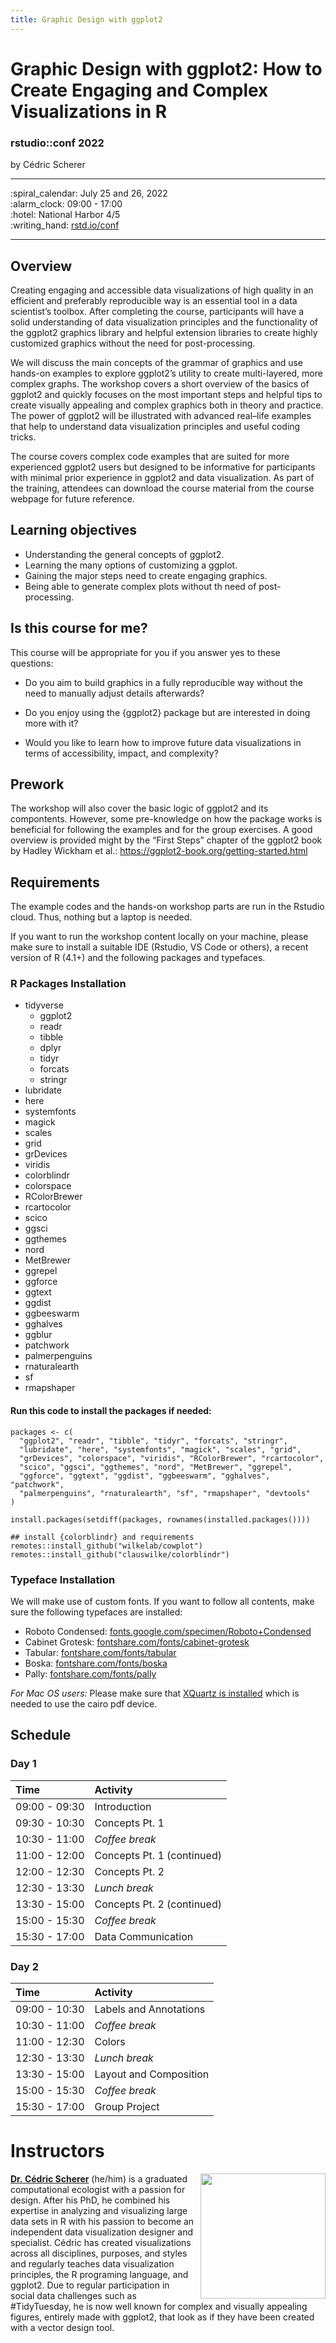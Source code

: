 ```yaml
---
title: Graphic Design with ggplot2
---
```


# Graphic Design with ggplot2: How to Create Engaging and Complex Visualizations in R

### rstudio::conf 2022

by Cédric Scherer

------------------------------------------------------------------------

:spiral_calendar: July 25 and 26, 2022\
:alarm_clock: 09:00 - 17:00\
:hotel: National Harbor 4/5\
:writing_hand: [rstd.io/conf](http://rstd.io/conf)

------------------------------------------------------------------------

## Overview

Creating engaging and accessible data visualizations of high quality in an efficient and preferably reproducible way is an essential tool in a data scientist's toolbox. After completing the course, participants will have a solid understanding of data visualization principles and the functionality of the ggplot2 graphics library and helpful extension libraries to create highly customized graphics without the need for post-processing.

We will discuss the main concepts of the grammar of graphics and use hands-on examples to explore ggplot2's utility to create multi-layered, more complex graphs. The workshop covers a short overview of the basics of ggplot2 and quickly focuses on the most important steps and helpful tips to create visually appealing and complex graphics both in theory and practice. The power of ggplot2 will be illustrated with advanced real--life examples that help to understand data visualization principles and useful coding tricks.

The course covers complex code examples that are suited for more experienced ggplot2 users but designed to be informative for participants with minimal prior experience in ggplot2 and data visualization. As part of the training, attendees can download the course material from the course webpage for future reference.

## Learning objectives

-   Understanding the general concepts of ggplot2.
-   Learning the many options of customizing a ggplot.
-   Gaining the major steps need to create engaging graphics.
-   Being able to generate complex plots without th need of post-processing.

## Is this course for me?

This course will be appropriate for you if you answer yes to these questions:

-   Do you aim to build graphics in a fully reproducible way without the need to manually adjust details afterwards?

-   Do you enjoy using the {ggplot2} package but are interested in doing more with it?

-   Would you like to learn how to improve future data visualizations in terms of accessibility, impact, and complexity?

## Prework

The workshop will also cover the basic logic of ggplot2 and its compontents. However, some pre-knowledge on how the package works is beneficial for following the examples and for the group exercises. A good overview is provided might by the "First Steps" chapter of the ggplot2 book by Hadley Wickham et al.: <https://ggplot2-book.org/getting-started.html>

## Requirements

The example codes and the hands-on workshop parts are run in the Rstudio cloud. Thus, nothing but a laptop is needed.

If you want to run the workshop content locally on your machine, please make sure to install a suitable IDE (Rstudio, VS Code or others), a recent version of R (4.1+) and the following packages and typefaces.

### R Packages Installation

-   tidyverse
    -   ggplot2
    -   readr
    -   tibble
    -   dplyr
    -   tidyr
    -   forcats
    -   stringr
-   lubridate
-   here
-   systemfonts
-   magick
-   scales
-   grid
-   grDevices
-   viridis
-   colorblindr
-   colorspace
-   RColorBrewer
-   rcartocolor
-   scico
-   ggsci
-   ggthemes
-   nord
-   MetBrewer
-   ggrepel
-   ggforce
-   ggtext
-   ggdist
-   ggbeeswarm
-   gghalves
-   ggblur
-   patchwork
-   palmerpenguins
-   rnaturalearth
-   sf
-   rmapshaper

#### Run this code to install the packages if needed:

    packages <- c(
      "ggplot2", "readr", "tibble", "tidyr", "forcats", "stringr",
      "lubridate", "here", "systemfonts", "magick", "scales", "grid",
      "grDevices", "colorspace", "viridis", "RColorBrewer", "rcartocolor",
      "scico", "ggsci", "ggthemes", "nord", "MetBrewer", "ggrepel",
      "ggforce", "ggtext", "ggdist", "ggbeeswarm", "gghalves", "patchwork", 
      "palmerpenguins", "rnaturalearth", "sf", "rmapshaper", "devtools"
    )

    install.packages(setdiff(packages, rownames(installed.packages())))  

    ## install {colorblindr} and requirements
    remotes::install_github("wilkelab/cowplot")
    remotes::install_github("clauswilke/colorblindr")

### Typeface Installation

We will make use of custom fonts. If you want to follow all contents, make sure the following typefaces are installed:

-   Roboto Condensed: [fonts.google.com/specimen/Roboto+Condensed](www.fonts.google.com/specimen/Roboto+Condensed)
-   Cabinet Grotesk: [fontshare.com/fonts/cabinet-grotesk](www.fontshare.com/fonts/cabinet-grotesk)
-   Tabular: [fontshare.com/fonts/tabular](www.fontshare.com/fonts/tabular)
-   Boska: [fontshare.com/fonts/boska](www.fontshare.com/fonts/boska)
-   Pally: [fontshare.com/fonts/pally](www.fontshare.com/fonts/pally)

*For Mac OS users:* Please make sure that [XQuartz is installed](https://www.xquartz.org/) which is needed to use the cairo pdf device.

## Schedule

### Day 1

| Time          | Activity                   |
|:--------------|:---------------------------|
| 09:00 - 09:30 | Introduction               |
| 09:30 - 10:30 | Concepts Pt. 1             |
| 10:30 - 11:00 | *Coffee break*             |
| 11:00 - 12:00 | Concepts Pt. 1 (continued) |
| 12:00 - 12:30 | Concepts Pt. 2             |
| 12:30 - 13:30 | *Lunch break*              |
| 13:30 - 15:00 | Concepts Pt. 2 (continued) |
| 15:00 - 15:30 | *Coffee break*             |
| 15:30 - 17:00 | Data Communication         |

### Day 2

| Time          | Activity               |
|:--------------|:-----------------------|
| 09:00 - 10:30 | Labels and Annotations |
| 10:30 - 11:00 | *Coffee break*         |
| 11:00 - 12:30 | Colors                 |
| 12:30 - 13:30 | *Lunch break*          |
| 13:30 - 15:00 | Layout and Composition |
| 15:00 - 15:30 | *Coffee break*         |
| 15:30 - 17:00 | Group Project          |

# Instructors

![](images/cedric.jpeg){style="float:right;padding: 0 0 0 10px;" fig-alt="Headshot of Dr. Cédric Scherer" width="200"}

[**Dr. Cédric Scherer**](http://cedricscherer.com/) (he/him) is a graduated computational ecologist with a passion for design. After his PhD, he combined his expertise in analyzing and visualizing large data sets in R with his passion to become an independent data visualization designer and specialist. Cédric has created visualizations across all disciplines, purposes, and styles and regularly teaches data visualization principles, the R programing language, and ggplot2. Due to regular participation in social data challenges such as #TidyTuesday, he is now well known for complex and visually appealing figures, entirely made with ggplot2, that look as if they have been created with a vector design tool.
